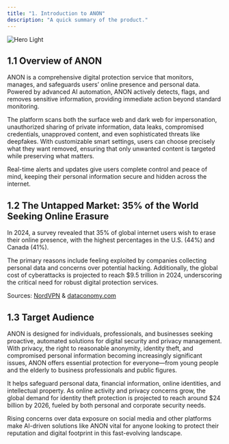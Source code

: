 ```yaml
---
title: "1. Introduction to ANON"
description: "A quick summary of the product."
---
```


<img alt="Hero Light" classname="block dark:hidden" src="https://assets.tina.io/487a832a-c6a0-47e2-8e72-888bc4abc2f5/Frame 1039.png" />


## 1.1 Overview of ANON

ANON is a comprehensive digital protection service that monitors, manages, and safeguards users’ online presence and personal data. Powered by advanced AI automation, ANON actively detects, flags, and removes sensitive information, providing immediate action beyond standard monitoring.

The platform scans both the surface web and dark web for impersonation, unauthorized sharing of private information, data leaks, compromised credentials, unapproved content, and even sophisticated threats like deepfakes. With customizable smart settings, users can choose precisely what they want removed, ensuring that only unwanted content is targeted while preserving what matters.

Real-time alerts and updates give users complete control and peace of mind, keeping their personal information secure and hidden across the internet.

## 1.2 The Untapped Market: 35% of the World Seeking Online Erasure

In 2024, a survey revealed that 35% of global internet users wish to erase their online presence, with the highest percentages in the U.S. (44%) and Canada (41%).

The primary reasons include feeling exploited by companies collecting personal data and concerns over potential hacking. Additionally, the global cost of cyberattacks is projected to reach $9.5 trillion in 2024, underscoring the critical need for robust digital protection services.

Sources: [NordVPN](https://nordvpn.com/research-lab/delete-yourself-from-the-internet-global-survey/?utm_source=chatgpt.com) & [dataconomy.com](https://dataconomy.com/2024/02/22/global-costs-of-cyber-attacks-in-2024-and-the-future/?utm_source=chatgpt.com)

## 1.3 Target Audience

ANON is designed for individuals, professionals, and businesses seeking proactive, automated solutions for digital security and privacy management. With privacy, the right to reasonable anonymity, identity theft, and compromised personal information becoming increasingly significant issues, ANON offers essential protection for everyone—from young people and the elderly to business professionals and public figures.

It helps safeguard personal data, financial information, online identities, and intellectual property. As online activity and privacy concerns grow, the global demand for identity theft protection is projected to reach around $24 billion by 2026, fueled by both personal and corporate security needs.

Rising concerns over data exposure on social media and other platforms make AI-driven solutions like ANON vital for anyone looking to protect their reputation and digital footprint in this fast-evolving landscape.